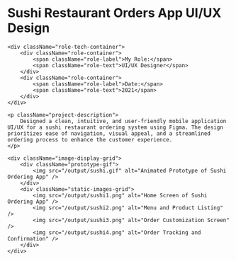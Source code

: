 <h1 className="text-4xl font-bold mb-8">Sushi Restaurant Orders App UI/UX Design</h1>

<div className="project-container">

    <div className="role-tech-container">
        <div className="role-container">
            <span className="role-label">My Role:</span>
            <span className="role-text">UI/UX Designer</span>
        </div>
        <div className="role-container">
            <span className="role-label">Date:</span>
            <span className="role-text">2021</span>
        </div>
    </div>

    <p className="project-description">
        Designed a clean, intuitive, and user-friendly mobile application UI/UX for a sushi restaurant ordering system using Figma. The design prioritizes ease of navigation, visual appeal, and a streamlined ordering process to enhance the customer experience.
    </p>

    <div className="image-display-grid">
        <div className="prototype-gif">
            <img src="/output/sushi.gif" alt="Animated Prototype of Sushi Ordering App" />
        </div>
        <div className="static-images-grid">
            <img src="/output/sushi1.png" alt="Home Screen of Sushi Ordering App" />
            <img src="/output/sushi2.png" alt="Menu and Product Listing" />
            <img src="/output/sushi3.png" alt="Order Customization Screen" />
            <img src="/output/sushi4.png" alt="Order Tracking and Confirmation" />
        </div>
    </div>
</div>